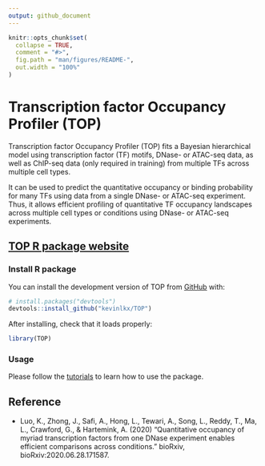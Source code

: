 ```yaml
---
output: github_document
---
```


<!-- README.md is generated from README.Rmd. Please edit that file -->

```r
knitr::opts_chunk$set(
  collapse = TRUE,
  comment = "#>",
  fig.path = "man/figures/README-",
  out.width = "100%"
)
```

Transcription factor Occupancy Profiler (TOP)
=================================================

<!-- badges: start -->
<!-- badges: end -->

Transcription factor Occupancy Profiler (TOP) fits a Bayesian hierarchical model 
using transcription factor (TF) motifs, DNase- or ATAC-seq data,
as well as ChIP-seq data (only required in training) 
from multiple TFs across multiple cell types. 

It can be used to predict the quantitative occupancy or binding probability
for many TFs using data from a single DNase- or ATAC-seq experiment. 
Thus, it allows efficient profiling of quantitative TF occupancy landscapes 
across multiple cell types or conditions using DNase- or ATAC-seq experiments.

[TOP R package website](https://kevinlkx.github.io/TOP/) 
--------------------------------------------------------

### Install R package

You can install the development version of TOP from [GitHub](https://github.com/) with:

``` r
# install.packages("devtools")
devtools::install_github("kevinlkx/TOP")
```

After installing, check that it loads properly:
``` r
library(TOP)
```

### Usage

Please follow the [tutorials](https://kevinlkx.github.io/TOP/articles/index.html) 
to learn how to use the package. 

Reference
---------

* Luo, K., Zhong, J., Safi, A., Hong, L., Tewari, A., Song, L., Reddy, T., Ma, L., 
Crawford, G., & Hartemink, A. (2020) "Quantitative occupancy of myriad 
transcription factors from one DNase experiment enables 
efficient comparisons across conditions." bioRxiv, bioRxiv:2020.06.28.171587.

